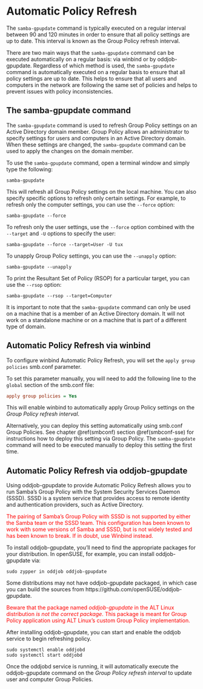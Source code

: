# Automatic Policy Refresh {#policy-refresh}

The `samba-gpupdate` command is typically executed on a regular interval between 90 and 120 minutes in order to ensure that all policy settings are up to date. This interval is known as the Group Policy refresh interval.
\index{Group Policy refresh interval}

There are two main ways that the `samba-gpupdate` command can be executed automatically on a regular basis: via winbind or by oddjob-gpupdate. Regardless of which method is used, the `samba-gpupdate` command is automatically executed on a regular basis to ensure that all policy settings are up to date. This helps to ensure that all users and computers in the network are following the same set of policies and helps to prevent issues with policy inconsistencies.

## The samba-gpupdate command {#samba-gpupdate}

The `samba-gpupdate` command is used to refresh Group Policy settings on an Active Directory domain member. Group Policy allows an administrator to specify settings for users and computers in an Active Directory domain. When these settings are changed, the `samba-gpupdate` command can be used to apply the changes on the domain member.

\index{samba-gpupdate}

To use the `samba-gpupdate` command, open a terminal window and simply type the following:

```shell
samba-gpupdate
```

This will refresh all Group Policy settings on the local machine. You can also specify specific options to refresh only certain settings. For example, to refresh only the computer settings, you can use the `--force` option:

```shell
samba-gpupdate --force
```

To refresh only the user settings, use the `--force` option combined with the `--target` and `-U` options to specify the user:

```shell
samba-gpupdate --force --target=User -U tux
```

To unapply Group Policy settings, you can use the `--unapply` option:

```shell
samba-gpupdate --unapply
```

To print the Resultant Set of Policy (RSOP) for a particular target, you can use the `--rsop` option:

```shell
samba-gpupdate --rsop --target=Computer
```

It is important to note that the `samba-gpupdate` command can only be used on a machine that is a member of an Active Directory domain. It will not work on a standalone machine or on a machine that is part of a different type of domain.

## Automatic Policy Refresh via winbind {#winbind-refresh}

To configure winbind Automatic Policy Refresh, you will set the `apply group policies` smb.conf parameter.
\index{winbind}

To set this parameter manually, you will need to add the following line to the `global` section of the smb.conf file:

```ini
apply group policies = Yes
```

This will enable winbind to automatically apply Group Policy settings on the *Group Policy refresh interval*.
\index{Group Policy refresh interval}

Alternatively, you can deploy this setting automatically using smb.conf Group Policies. See chapter \@ref(smbconf) section \@ref(smbconf-sse) for instructions how to deploy this setting via Group Policy. The `samba-gpupdate` command will need to be executed manually to deploy this setting the first time.

## Automatic Policy Refresh via oddjob-gpupdate {#sssd-refresh}

Using oddjob-gpupdate to provide Automatic Policy Refresh allows you to run Samba's Group Policy with the System Security Services Daemon (SSSD). SSSD is a system service that provides access to remote identity and authentication providers, such as Active Directory.
\index{SSSD}

::: {#warn style="color: red;"}
The pairing of Samba's Group Policy with SSSD is not supported by either the Samba team or the SSSD team. This configuration has been known to work with some versions of Samba and SSSD, but is not widely tested and has been known to break. If in doubt, use Winbind instead.
:::

To install oddjob-gpupdate, you'll need to find the appropriate packages for your distribution. In openSUSE, for example, you can install oddjob-gpupdate via:

```shell
sudo zypper in oddjob oddjob-gpupdate
```

Some distributions may not have oddjob-gpupdate packaged, in which case you can build the sources from https://github.com/openSUSE/oddjob-gpupdate.

::: {#warn style="color: red;"}
Beware that the package named *oddjob-gpupdate* in the ALT Linux distribution *is not the correct package*. This package is meant for Group Policy application using ALT Linux's custom Group Policy implementation.
:::

After installing oddjob-gpupdate, you can start and enable the oddjob service to begin refreshing policy.

```shell
sudo systemctl enable oddjobd
sudo systemctl start oddjobd
```

Once the oddjobd service is running, it will automatically execute the oddjob-gpupdate command on the *Group Policy refresh interval* to update user and computer Group Policies.
\index{Group Policy refresh interval}
